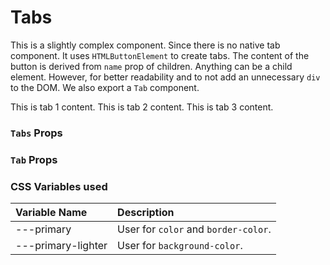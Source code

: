 
<Meta title='Components/Tabs' component={Tabs} />

# Tabs

This is a slightly complex component. Since there is no native tab component. It uses `HTMLButtonElement` to
create tabs. The content of the button is derived from `name` prop of children. Anything can be a child element.
However, for better readability and to not add an unnecessary `div` to the DOM. We also export a `Tab` component.

<Preview>
    <Tabs active={1}>
        <Tab name="Tab 1">
            This is tab 1 content.
        </Tab>
        <Tab name="Tab 2">
            This is tab 2 content.
        </Tab>
        <Tab name="Tab 3" disabled>
            This is tab 3 content.
        </Tab>
    </Tabs>
</Preview>


### `Tabs` Props

<Props of={Tabs} />

### `Tab` Props

<Props of={Tab} />

### CSS Variables used

| Variable Name | Description |
| :- | :- |
| ---primary | User for `color` and `border-color`. |
| ---primary-lighter | User for `background-color`. |
